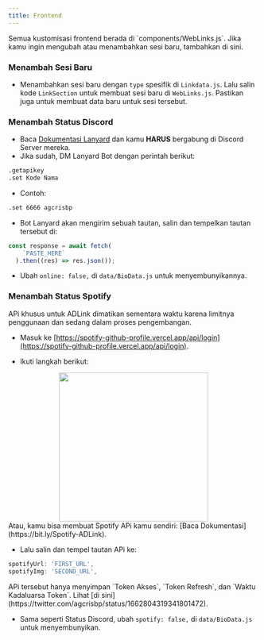 ```yaml
---
title: Frontend
---
```


<Callout type="info">
Semua kustomisasi frontend berada di `components/WebLinks.js`. Jika kamu ingin mengubah atau menambahkan sesi baru, tambahkan di sini.
</Callout>

### Menambah Sesi Baru

- Menambahkan sesi baru dengan `type` spesifik di `Linkdata.js`. Lalu salin kode `LinkSection` untuk membuat sesi baru di `WebLinks.js`. Pastikan juga untuk membuat data baru untuk sesi tersebut.

### Menambah Status Discord
- Baca [Dokumentasi Lanyard](https://github.com/Phineas/lanyard) dan kamu **HARUS** bergabung di Discord Server mereka.
- Jika sudah, DM Lanyard Bot dengan perintah berikut:
```bash copy
.getapikey
.set Kode Nama
```
- Contoh:
```bash
.set 6666 agcrisbp
```
- Bot Lanyard akan mengirim sebuah tautan, salin dan tempelkan tautan tersebut di:
```js filename="pages/api/online.ts (Line 7)"
const response = await fetch(
    `PASTE_HERE`
  ).then((res) => res.json());
```
- Ubah `online: false,` di `data/BioData.js` untuk menyembunyikannya.

### Menambah Status Spotify
<Callout type="warning">
APi khusus untuk ADLink dimatikan sementara waktu karena limitnya penggunaan dan sedang dalam proses pengembangan.
</Callout>

- Masuk ke [https://spotify-github-profile.vercel.app/api/login](https://spotify-github-profile.vercel.app/api/login).

- Ikuti langkah berikut:
<center><img src="/spotify.png" width="300" height="300" /></center>

<Callout type="info">
Atau, kamu bisa membuat Spotify APi kamu sendiri: [Baca Dokumentasi](https://bit.ly/Spotify-ADLink).
</Callout>

- Lalu salin dan tempel tautan APi ke:
```js filename="data/BioData.js"
spotifyUrl: 'FIRST_URL',
spotifyImg: 'SECOND_URL',
```

<Callout type="info">
APi tersebut hanya menyimpan `Token Akses`, `Token Refresh`, dan `Waktu Kadaluarsa Token`. Lihat [di sini](https://twitter.com/agcrisbp/status/1662804319341801472).
</Callout>

- Sama seperti Status Discord, ubah `spotify: false,` di `data/BioData.js` untuk menyembunyikan.